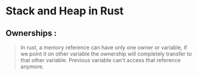 # Stack and Heap in Rust

## Ownerships :

> In rust, a memory reference can have only one owner or variable, if we point it on other variable the ownership will completely transfer to that other variable. Previous variable can't access that reference anymore. 


